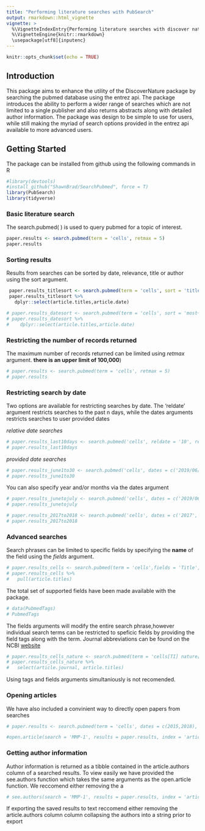 ```yaml
---
title: "Performing literature searches with PubSearch"
output: rmarkdown::html_vignette
vignette: >
  %\VignetteIndexEntry{Performing literature searches with discover nature}
  %\VignetteEngine{knitr::rmarkdown}
  \usepackage[utf8]{inputenc}
---
```


```r
knitr::opts_chunk$set(echo = TRUE)
```

## Introduction
This package aims to enhance the utility of the DiscoverNature package by searching the pubmed database using the entrez api. The package introduces the ability to perform a wider range of searches which are not limited to a single publisher and also returns abstracts along with detailed author information. The package was design to be simple to use for users, while still making  the myriad of search options provided in the entrez api available to more advanced users. 

## Getting Started
The package can be installed from github using the following commands in R

```r
#library(devtools)
#install_github("ShawnBrad/SearchPubmed", force = T)
library(PubSearch)
library(tidyverse)
```



### Basic literature search
The search.pubmed( ) is used to query  pubmed for a topic of interest.

```r
paper.results <- search.pubmed(term = 'cells', retmax = 5)
paper.results
```

### Sorting results
Results from searches can be sorted by date, relevance, title or author using the sort argument.

```r
 paper.results_titlesort <- search.pubmed(term = 'cells', sort = 'title', retmax = 5)
 paper.results_titlesort %>%
   dplyr::select(article.titles,article.date)
```

```r
# paper.results_datesort <- search.pubmed(term = 'cells', sort = 'most+recent', retmax = 5)
# paper.results_datesort %>%
#    dplyr::select(article.titles,article.date)
```


### Restricting the number of records returned
The maximum number of records returned can be limited using *retmax* argument. **there is an upper limit of 100,000**)

```r
# paper.results <- search.pubmed(term = 'cells', retmax = 5)
# paper.results
```

### Restricting search by date

Two options are available for restricting searches by date. The 'reldate' argument restricts searches to the past n days, while the dates arguments restricts searches to user provided dates

*relative date searches*
```r
# paper.results_last10days <- search.pubmed('cells', reldate = '10', retmax = 5)
# paper.results_last10days
```

*provided date searches*
```r
# paper.results_june1to30 <- search.pubmed('cells', dates = c('2019/06/01','2019/06/30'), retmax = 5)
# paper.results_june1to30
```

You can also specify year and/or months via the dates argument

```r
# paper.results_junetojuly <- search.pubmed('cells', dates = c('2019/06','2019/07'), retmax = 5)
# paper.results_junetojuly
```


```r
# paper.results_2017to2018 <- search.pubmed('cells', dates = c('2017','2018'), retmax = 5)
# paper.results_2017to2018
```


### Advanced searches
Search phrases can be limited to specific fields by specifying the **name** of the field using the *fields* argument.

```r
# paper.results_cells <- search.pubmed(term = 'cells',fields = 'Title', retmax = 5)
# paper.results_cells %>%
#   pull(article.titles)
```

The total set of supported fields have been made available with the package. 
```r
# data(PubmedTags) 
# PubmedTags
```

The fields arguments will modify the entire search phrase,however individual search terms can be restricted to speficic fields by providing the field tags along with the term. Journal abbreviations can be found on the NCBI [website](https://www.ncbi.nlm.nih.gov/nlmcatalog?term=currentlyindexed)

```r
# paper.results_cells_nature <- search.pubmed(term = 'cells[TI] nature[TA]', retmax = 5)
# paper.results_cells_nature %>%
#   select(article.journal, article.titles)
```

Using tags and fields arguments simultaniously is not recomended.

### Opening articles 

We have also included a convinient way to directly open papers from searches 
```r

# paper.results <- search.pubmed(term = 'cells', dates = c(2015,2018), retmax = 5)

#open.article(search = 'MMP-1', results = paper.results, index = 'article.titles')
```


### Getting author information
Author information is returned as a tibble contained in  the article.authors column of a searched results. To view easily we have provided the see.authors function which takes the same arguments as the open.article function. 
We reccomend either removing the a
```r
# see.authors(search = 'MMP-1', results = paper.results, index = 'article.titles')

```
If exporting the saved results to text reccomend either removing the article.authors column column collapsing the authors into a string prior to export